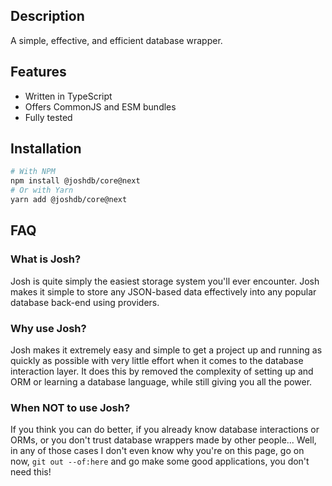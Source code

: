 ## Description

A simple, effective, and efficient database wrapper.

## Features

- Written in TypeScript
- Offers CommonJS and ESM bundles
- Fully tested

## Installation

```bash
# With NPM
npm install @joshdb/core@next
# Or with Yarn
yarn add @joshdb/core@next
```

## FAQ

### What is Josh?

Josh is quite simply the easiest storage system you'll ever encounter. Josh makes it simple to store any JSON-based data effectively into any popular database back-end using providers.

### Why use Josh?

Josh makes it extremely easy and simple to get a project up and running as quickly as possible with very little effort when it comes to the database interaction layer. It does this by removed the complexity of setting up and ORM or learning a database language, while still giving you all the power.

### When NOT to use Josh?

If you think you can do better, if you already know database interactions or ORMs, or you don't trust database wrappers made by other people... Well, in any of those cases I don't even know why you're on this page, go on now, `git out --of:here` and go make some good applications, you don't need this!
